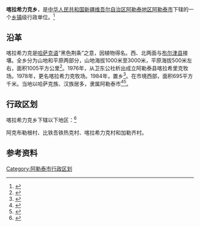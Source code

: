 {{中国乡级行政区
|行政区全称           = 喀拉希力克乡
|景观照片文件名       = 
|景观照片大小         = 
|景观照片描述         = 
|汉语拼音             =
|其他语言             = 
|其他语言名称         = 
|位置图文件名         =
|位置图描述           = 
<!--以下内容将显示在“概览”栏-->
|上级行政区           = [[阿勒泰市|阿勒泰市]]
|行政区类别           = [[乡镇|乡镇]]
|行政区划代码         = 65 43 01 204
|行政区划             = 4
|建置时间             = 
|政府驻地             = 
|毗邻行政区           = 
|地理坐标             =
|总面积               = 
|总人口               = 
|总人口年份           = 
|户籍人口             = 
|户籍人口年份         = 
|常住人口             = 
|常住人口年份         = 
|人口密度             = 
|GDP                  = 
|GDP年份              = 
|邮政编码             = 
|电话区号             = 906
|官方网站             = 
|网站名称             = 
|65/43/01/204/000}}

'''喀拉希力克乡'''，是[[中华人民共和国|中华人民共和国]][[新疆维吾尔自治区|新疆维吾尔自治区]][[阿勒泰地区|阿勒泰地区]][[阿勒泰市|阿勒泰市]]下辖的一个[[乡镇|乡镇]]级行政单位。<ref>{{PRC admin/ref sgc|{{PRC admin/parent|65/43/01/204/000}}}}</ref>

== 沿革 ==
喀拉希力克是[[哈萨克语|哈萨克语]]“黑色荆条”之意，因植物得名。西、北两面与[[布尔津县|布尔津县]]接壤。全乡分为山地和平原两部分，山地海拔1000米至3000米，平原海拔500米左右，面积1005平方公里<ref>{{Cite book|title=阿勒泰市志|last=马祥琛，恽芝艾主编；阿勒泰市党史、地方志编纂委员会编|publisher=乌鲁木齐：[[新疆人民出版社|新疆人民出版社]]|year=2001.05|isbn=7-228-06264-7|pages=45}}</ref>。1976年，从卫东公社析出成立阿勒泰县喀拉希里克牧场。1978年，更名喀拉希力克牧场。1984年，置乡<ref>{{Cite book|title=中国政区大典 5|last=《中国政区大典》编委会编著|publisher=杭州：浙江人民出版社|year=1999.08|isbn=7-213-01789-6|pages=730}}</ref>。在市境西部，面积695平方千米。当地以哈萨克族、汉族居多，隶属阿勒泰市<ref>{{Cite book|title=天堂阿勒泰|last=任乐明著|publisher=北京：研究出版社|year=2011.07|isbn=7-80168-661-6|pages=36-37}}</ref><ref>{{Cite book|title=新疆·地学·研究|last=马应贤|publisher=乌鲁木齐：新疆人民出版社|year=1995.06|isbn=7-228-03485-6|pages=242}}</ref>。

== 行政区划 ==

喀拉希力克乡下辖以下地区：<ref>{{PRC admin/ref sgc|65/43/01/204/000}}</ref>

阿克布勒根村、比铁吾铁热克村、喀拉希力克村和加勒齐村。

== 参考资料 ==
{{reflist|3}}
{{阿勒泰地区行政区划}}
{{新疆维吾尔自治区阿勒泰地区阿勒泰市行政区划}}
[[Category:阿勒泰市行政区划|Category:阿勒泰市行政区划]]